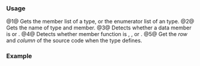 {{cpp/keyword/title|{{tt|reflexpr}} {{mark since reflection ts}}}}
{{cpp/keyword/navbar}}

{{fmbox|class=noprint|style=font-size: 0.8em|text='''Experimental Feature''' The functionality described on this page is part of the Reflection Technical Specification ISO/IEC TS 23619 {{mark since reflection ts}}.}}

===Usage===
@1@ Gets the member list of a {{rlp|class}} type, or the enumerator list of an {{rlp|enum}} type.
@2@ Gets the name of type and member.
@3@ Detects whether a data member is {{rlp|static}} or {{rlp|constexpr}}.
@4@ Detects whether member function is {{rlp|virtual}}, {{rlp|public}}, {{rlp|protected}} or {{rlp|private}}.
@5@ Get the ''row'' and ''column'' of the source code when the type defines.

===Example===
{{example
|{{ttb|reflexpr}} provides us the meta info of the object via ''meta-object types''. Note that {{tt|std::reflect::get_data_members_t}} make programmers able to visit any class just like {{lc|std::tuple}}.
|code=
#include &lt;string&gt;
#include &lt;vector&gt;

struct S
{
    int b;
    std::string s;
    std::vector&lt;std::string&gt; v;
};

// Reflection TS
#include &lt;experimental/reflect&gt;
using meta_S = reflexpr(S);
using mem = std::reflect::get_data_members_t&lt;meta_S&gt;;
using meta = std::reflect::get_data_members_t&lt;mem&gt;;
static_assert(std::reflect::is_public_v&lt;meta&gt;); // successful

int main() {}
}}

{{example
|We can also know the name info from {{ttb|reflexpr}}:
|code=
#include &lt;iostream&gt;
#include &lt;string&gt;
#include &lt;string_view&gt;
// Reflection TS
#include &lt;experimental/reflect&gt;

template&lt;typename Tp&gt;
constexpr std::string_view nameof()
{
    using TpInfo = reflexpr(Tp);
    using aliased_Info = std::experimental::reflect::get_aliased_t&lt;TpInfo&gt;;
    return std::experimental::reflect::get_name_v&lt;aliased_Info&gt;;
}

int main()
{
    std::cout &lt;&lt; nameof&lt;std::string&gt;() &lt;&lt; '\n';
    static_assert(nameof&lt;std::string&gt;() == "basic_string"); // successful
}
}}

{{example
|This is an example of getting the ''scope'' of a type in the [[cpp/experimental/reflect|Reflection TS]].
|code=
namespace Foo
{
    struct FooFoo
    {
        int FooFooFoo;
    };
}
namespace Bar
{
    using BarBar = ::Foo::FooFoo;
}
using BarBarInfo = reflexpr(::Bar::BarBar);
using BarBarScope = ::std::experimental::reflect::get_scope_t&lt;BarBarInfo&gt;; // Bar, not Foo

struct Spam
{
    int SpamSpam;
};
struct Grok
{
    using GrokGrok = Spam::SpamSpam;
};
using GrokGrokInfo = reflexpr(::Grok::GrokGrok);
using GrokGrokScope = std::experimental::reflect::get_scope_t&lt;GrokGrokInfo&gt;; // Grok, not Spam
}}